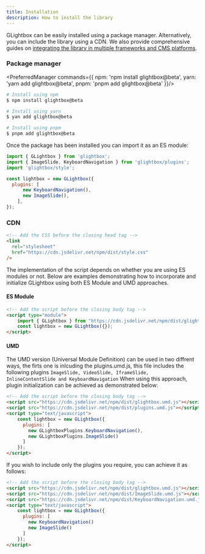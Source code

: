 ```yaml
---
title: Installation
description: How to install the library
---
```


GLightbox can be easily installed using a package manager. Alternatively, you can include the library using a CDN. We also provide comprehensive guides on [integrating the library in multiple frameworks and CMS platforms](/guides/integrations).

### Package manager

<PreferredManager commands={{
  npm: 'npm install glightbox@beta',
  yarn: 'yarn add glightbox@beta',
  pnpm: 'pnpm add glightbox@beta'
}}/>

```bash
# Install using npm
$ npm install glightbox@beta

# Install using yarn
$ yan add glightbox@beta

# Install using pnpm
$ pnpm add glightbox@beta
```

Once the package has been installed you can import it as an ES module:


```javascript
import { GLightbox } from 'glightbox';
import { ImageSlide, KeyboardNavigation } from 'glightbox/plugins';
import 'glightbox/style';

const lightbox = new GLightbox({
  plugins: [
      new KeyboardNavigation(),
      new ImageSlide(),
    ],
});
```

### CDN

```html
<!-- Add the CSS before the closing head tag -->
<link
  rel="stylesheet"
  href="https://cdn.jsdelivr.net/npm/dist/style.css"
/>
```

The implementation of the script depends on whether you are using ES modules or not. Below are examples demonstrating how to incorporate and initialize GLightbox using both ES Module and UMD approaches.

#### ES Module

```html
<!-- Add the script before the closing body tag -->
<script type="module">
    import { GLightbox } from "https://cdn.jsdelivr.net/npm/dist/glightbox.es.js";
    const lightbox = new GLightbox({});
</script>
```


#### UMD

The UMD version (Universal Module Definition) can be used in two diffrent ways, the firts one is inlcuding the plugins.umd.js, this file includes the following plugins `ImageSlide, VideoSlide, IframeSlide, InlineContentSlide and KeyboardNavigation` When using this approach, plugin initialization can be achieved as demonstrated below:

```html
<!-- Add the script before the closing body tag -->
<script src="https://cdn.jsdelivr.net/npm/dist/glightbox.umd.js"></script>
<script src="https://cdn.jsdelivr.net/npm/dist/plugins.umd.js"></script>
<script type="text/javascript">
    const lightbox = new GLightbox({
      plugins: [
        new GLightboxPlugins.KeyboardNavigation(),
        new GLightboxPlugins.ImageSlide()
      ]
    });
</script>
```

If you wish to include only the plugins you require, you can achieve it as follows:

```html
<!-- Add the script before the closing body tag -->
<script src="https://cdn.jsdelivr.net/npm/dist/glightbox.umd.js"></script>
<script src="https://cdn.jsdelivr.net/npm/dist/ImageSlide.umd.js"></script>
<script src="https://cdn.jsdelivr.net/npm/dist/KeyboardNavigation.umd.js"></script>
<script type="text/javascript">
    const lightbox = new GLightbox({
      plugins: [
        new KeyboardNavigation()
        new ImageSlide()
      ]
    });
</script>
```
